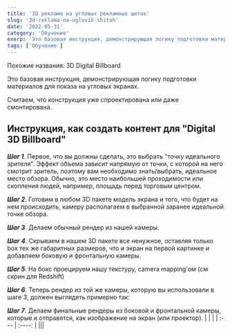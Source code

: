 ```yaml
---
title: '3D реклама на угловых рекламных щитах'
slug: '3d-reklama-na-uglovih-shitah'
date: '2022-05-31'
category: 'Обучение'
exerp: 'Это базовая инструкция, демонстрирующая логику подготовки материалов для показа на угловых экранах...'
tags: ['Обучение']
---
```

Похожие названия: 3D Digital Billboard

Это базовая инструкция, демонстрирующая логику подготовки материалов для показа на угловых экранах.

Считаем, что конструкция уже спроектирована или даже смонтирована.

 
## Инструкция, как создать контент для "Digital 3D Billboard"

***Шаг 1***. Первое, что вы должны сделать, это выбрать "точку идеального зрителя". Эффект объема зависит напрямую от точки, с которой на него смотрит зритель, поэтому вам необходимо знать/выбрать, идеальное место обзора. Обычно, это место наибольшей проходимости или скопления людей, например, площадь перед торговым центром.

 
***Шаг 2***. Готовим в любом 3D пакете модель экрана и того, что будет на нем происходить, камеру располагаем в выбранной заранее идеальной точке обзора. 
<CustomImage alt="Naked Eye Tutorial" src="https://utfs.io/f/57087c20-dbfe-4702-8e6a-613b7aecda2d-lpcb6r.png" />


***Шаг 3***. Делаем обычный рендер из нашей камеры.
<CustomImage alt="Naked Eye Tutorial" src="https://utfs.io/f/8e56996e-d4e2-4c64-b79d-0ebd6cbbd845-3et1iq.png" />


***Шаг 4***. Скрываем в нашем 3D пакете все ненужное, оставляя только box тех же габаритных размеров, что и экран на первой картинке и добавляем боковую и фронтальную камеры. 
<CustomImage alt="Naked Eye Tutorial" src="https://utfs.io/f/f69d9b64-892d-4f2b-8e55-a7969b06a3b0-czih42.png" />


***Шаг 5***. На бокс проецируем нашу текстуру, camera mapping'ом (см скрин для Redshift) 
<CustomImage alt="Naked Eye Tutorial" src="https://utfs.io/f/0a88a537-b658-47f0-a4b3-23ff48fcaa91-abfj0n.png" />


***Шаг 6***. Теперь рендер из той же камеры, которую вы использовали в шаге 3, должен выглядеть примерно так: 
<CustomImage alt="Naked Eye Tutorial" src="https://utfs.io/f/52820c4c-4c0c-4b07-a453-9bd6dd867d27-ugi919.png" />


***Шаг 7***. Делаем финальные рендеры из боковой и фронтальной камеры, которые и отправятся, как изображение на экран (или проектор).
|  |  |
| :--- | :----: |
|<CustomImage alt="Naked Eye Tutorial" src="https://utfs.io/f/421c2051-f007-4d93-bd63-320d81433642-496opm.png" />|<CustomImage alt="Naked Eye Tutorial" src="https://utfs.io/f/b735e34e-08d4-43b7-9739-c3456646bafc-acg69m.png" />|